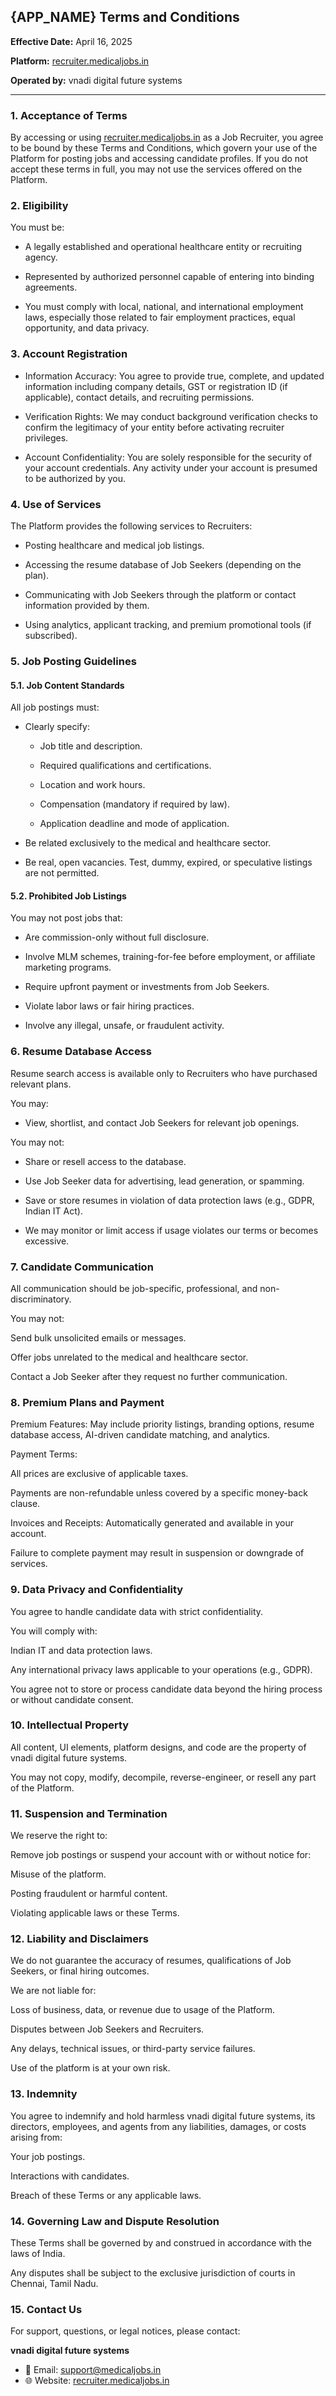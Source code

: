 
## {APP_NAME} Terms and Conditions
**Effective Date:** April 16, 2025

**Platform:** [recruiter.medicaljobs.in](https://recruiter.medicaljobs.in)

**Operated by:** vnadi digital future systems

------

### 1. Acceptance of Terms
By accessing or using [recruiter.medicaljobs.in](https://recruiter.medicaljobs.in) as a Job Recruiter, you agree to be bound by these Terms and Conditions, which govern your use of the Platform for posting jobs and accessing candidate profiles. If you do not accept these terms in full, you may not use the services offered on the Platform.

### 2. Eligibility
You must be:

- A legally established and operational healthcare entity or recruiting agency.

- Represented by authorized personnel capable of entering into binding agreements.

- You must comply with local, national, and international employment laws, especially those related to fair employment practices, equal opportunity, and data privacy.

### 3. Account Registration
- Information Accuracy: You agree to provide true, complete, and updated information including company details, GST or registration ID (if applicable), contact details, and recruiting permissions.

- Verification Rights: We may conduct background verification checks to confirm the legitimacy of your entity before activating recruiter privileges.

- Account Confidentiality: You are solely responsible for the security of your account credentials. Any activity under your account is presumed to be authorized by you.

### 4. Use of Services
The Platform provides the following services to Recruiters:

- Posting healthcare and medical job listings.

- Accessing the resume database of Job Seekers (depending on the plan).

- Communicating with Job Seekers through the platform or contact information provided by them.

- Using analytics, applicant tracking, and premium promotional tools (if subscribed).

### 5. Job Posting Guidelines
#### 5.1. Job Content Standards
All job postings must:

- Clearly specify:

    - Job title and description.

    - Required qualifications and certifications.

    - Location and work hours.

    - Compensation (mandatory if required by law).

    - Application deadline and mode of application.

- Be related exclusively to the medical and healthcare sector.

- Be real, open vacancies. Test, dummy, expired, or speculative listings are not permitted.

#### 5.2. Prohibited Job Listings
You may not post jobs that:

- Are commission-only without full disclosure.

- Involve MLM schemes, training-for-fee before employment, or affiliate marketing programs.

- Require upfront payment or investments from Job Seekers.

- Violate labor laws or fair hiring practices.

- Involve any illegal, unsafe, or fraudulent activity.

### 6. Resume Database Access
Resume search access is available only to Recruiters who have purchased relevant plans.

You may:

- View, shortlist, and contact Job Seekers for relevant job openings.

You may not:

- Share or resell access to the database.

- Use Job Seeker data for advertising, lead generation, or spamming.

- Save or store resumes in violation of data protection laws (e.g., GDPR, Indian IT Act).

- We may monitor or limit access if usage violates our terms or becomes excessive.

### 7. Candidate Communication
All communication should be job-specific, professional, and non-discriminatory.

You may not:

Send bulk unsolicited emails or messages.

Offer jobs unrelated to the medical and healthcare sector.

Contact a Job Seeker after they request no further communication.

### 8. Premium Plans and Payment
Premium Features: May include priority listings, branding options, resume database access, AI-driven candidate matching, and analytics.

Payment Terms:

All prices are exclusive of applicable taxes.

Payments are non-refundable unless covered by a specific money-back clause.

Invoices and Receipts: Automatically generated and available in your account.

Failure to complete payment may result in suspension or downgrade of services.

### 9. Data Privacy and Confidentiality
You agree to handle candidate data with strict confidentiality.

You will comply with:

Indian IT and data protection laws.

Any international privacy laws applicable to your operations (e.g., GDPR).

You agree not to store or process candidate data beyond the hiring process or without candidate consent.

### 10. Intellectual Property
All content, UI elements, platform designs, and code are the property of vnadi digital future systems.

You may not copy, modify, decompile, reverse-engineer, or resell any part of the Platform.

### 11. Suspension and Termination
We reserve the right to:

Remove job postings or suspend your account with or without notice for:

Misuse of the platform.

Posting fraudulent or harmful content.

Violating applicable laws or these Terms.

### 12. Liability and Disclaimers
We do not guarantee the accuracy of resumes, qualifications of Job Seekers, or final hiring outcomes.

We are not liable for:

Loss of business, data, or revenue due to usage of the Platform.

Disputes between Job Seekers and Recruiters.

Any delays, technical issues, or third-party service failures.

Use of the platform is at your own risk.

### 13. Indemnity
You agree to indemnify and hold harmless vnadi digital future systems, its directors, employees, and agents from any liabilities, damages, or costs arising from:

Your job postings.

Interactions with candidates.

Breach of these Terms or any applicable laws.

### 14. Governing Law and Dispute Resolution
These Terms shall be governed by and construed in accordance with the laws of India.

Any disputes shall be subject to the exclusive jurisdiction of courts in Chennai, Tamil Nadu.

### 15. Contact Us
For support, questions, or legal notices, please contact:

**vnadi digital future systems**
- 📧 Email: [support@medicaljobs.in](mailto:support@medicaljobs.in)
- 🌐 Website: [recruiter.medicaljobs.in](https://recruiter.medicaljobs.in)